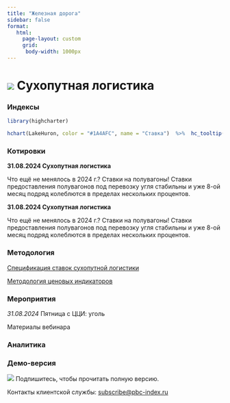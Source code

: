 ```yaml
---
title: "Железная дорога"
sidebar: false
format:
   html: 
     page-layout: custom
     grid:
      body-width: 1000px
---
```


# ![](images/railways-icon.svg) Сухопутная логистика

::: grid
::: g-col-6
### Индексы

```r
library(highcharter)

hchart(LakeHuron, color = "#1A4AFC", name = "Ставка")  %>%  hc_tooltip(enabled = "false")

```
:::

::: g-col-6
### Котировки

**31.08.2024 Сухопутная логистика**

Что ещё не менялось в 2024 г.? Ставки на полувагоны! Ставки предоставления полувагонов под перевозку угля стабильны и уже 8-ой месяц подряд колеблются в пределах нескольких процентов.

**31.08.2024 Сухопутная логистика**

Что ещё не менялось в 2024 г.? Ставки на полувагоны! Ставки предоставления полувагонов под перевозку угля стабильны и уже 8-ой месяц подряд колеблются в пределах нескольких процентов.

:::

::: g-col-6
### Методология

[Спецификация ставок сухопутной логистики](methodology-benchmark-pbc.qmd)

[Методология ценовых индикаторов](methodology/specs-logistics.qmd)
:::

::: g-col-6
### Мероприятия

*31.08.2024* Пятница с ЦЦИ: уголь

Материалы вебинара
:::

::: g-col-6
### Аналитика
:::

::: g-col-6
### Демо-версия

![](fig/2024-06-logisticts-container-p1.png)
Подпишитесь, чтобы прочитать полную версию. 

Контакты клиентской службы: [subscribe@pbc-index.ru](mailto:subscribe@pbc-index.ru)

:::
:::
